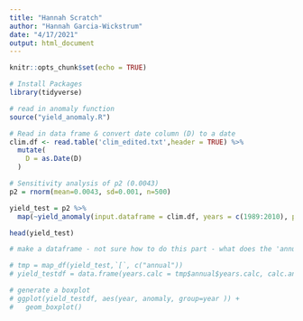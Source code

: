 ```yaml
---
title: "Hannah Scratch"
author: "Hannah Garcia-Wickstrum"
date: "4/17/2021"
output: html_document
---
```


```r
knitr::opts_chunk$set(echo = TRUE)
```

```r
# Install Packages
library(tidyverse)

# read in anomaly function
source("yield_anomaly.R")

# Read in data frame & convert date column (D) to a date
clim.df <- read.table('clim_edited.txt',header = TRUE) %>% 
  mutate(
    D = as.Date(D)
  )
```

```r
# Sensitivity analysis of p2 (0.0043)
p2 = rnorm(mean=0.0043, sd=0.001, n=500)

yield_test = p2 %>% 
  map(~yield_anomaly(input.dataframe = clim.df, years = c(1989:2010), p2 = .x))

head(yield_test)

# make a dataframe - not sure how to do this part - what does the 'annual' part mean?

# tmp = map_df(yield_test,`[`, c("annual")) 
# yield_testdf = data.frame(years.calc = tmp$annual$years.calc, calc.anomaly= tmp$annual$calc.anomaly)
```

```r
# generate a boxplot
# ggplot(yield_testdf, aes(year, anomaly, group=year )) +
#   geom_boxplot()
```

